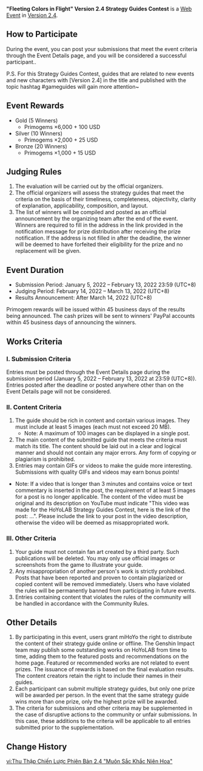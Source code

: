 {{Event
|name              = "Fleeting Colors in Flight" Version 2.4 Strategy Guides Contest
|image             = Fleeting Colors in Flight Version 2.4 Strategy Guides Contest.png
|type              = Web
|type2             = Submission
|time_known        = yes
|time_start        = 2022-01-05 12:00:00
|time_start_offset = GMT+8
|time_end          = 2022-02-13 23:59:59
|time_end_offset   = GMT+8
|link              = https://www.hoyolab.com/contribution/89
}}
'''"Fleeting Colors in Flight" Version 2.4 Strategy Guides Contest''' is a [[Web Event]] in [[Version 2.4]].

==How to Participate==
During the event, you can post your submissions that meet the event criteria through the Event Details page, and you will be considered a successful participant..

P.S. For this Strategy Guides Contest, guides that are related to new events and new characters with [Version 2.4] in the title and published with the topic hashtag #gameguides will gain more attention~

==Event Rewards==
* Gold (5 Winners)
** Primogems ×6,000 + 100 USD
* Silver (10 Winners)
** Primogems ×2,000 + 25 USD
* Bronze (20 Winners)
** Primogems ×1,000 + 15 USD

==Judging Rules==
# The evaluation will be carried out by the official organizers.
# The official organizers will assess the strategy guides that meet the criteria on the basis of their timeliness, completeness, objectivity, clarity of explanation, applicability, composition, and layout.
# The list of winners will be compiled and posted as an official announcement by the organizing team after the end of the event. Winners are required to fill in the address in the link provided in the notification message for prize distribution after receiving the prize notification. If the address is not filled in after the deadline, the winner will be deemed to have forfeited their eligibility for the prize and no replacement will be given.

==Event Duration==
* Submission Period: January 5, 2022 – February 13, 2022 23:59 (UTC+8)
* Judging Period: February 14, 2022 – March 13, 2022 (UTC+8)
* Results Announcement: After March 14, 2022 (UTC+8)
Primogem rewards will be issued within 45 business days of the results being announced.
The cash prizes will be sent to winners' PayPal accounts within 45 business days of announcing the winners.

==Works Criteria==
===I. Submission Criteria===
Entries must be posted through the Event Details page during the submission period (January 5, 2022 – February 13, 2022 at 23:59 (UTC+8)). Entries posted after the deadline or posted anywhere other than on the Event Details page will not be considered.

===II. Content Criteria===
# The guide should be rich in content and contain various images. They must include at least 5 images (each must not exceed 20 MB).
#* Note: A maximum of 100 images can be displayed in a single post.
# The main content of the submitted guide that meets the criteria must match its title. The content should be laid out in a clear and logical manner and should not contain any major errors. Any form of copying or plagiarism is prohibited.
# Entries may contain GIFs or videos to make the guide more interesting. Submissions with quality GIFs and videos may earn bonus points!
* Note: If a video that is longer than 3 minutes and contains voice or text commentary is inserted in the post, the requirement of at least 5 images for a post is no longer applicable. The content of the video must be original and its description on YouTube must indicate "This video was made for the HoYoLAB Strategy Guides Contest, here is the link of the post: ...". Please include the link to your post in the video description, otherwise the video will be deemed as misappropriated work.

===III. Other Criteria===
# Your guide must not contain fan art created by a third party. Such publications will be deleted. You may only use official images or screenshots from the game to illustrate your guide.
# Any misappropriation of another person's work is strictly prohibited. Posts that have been reported and proven to contain plagiarized or copied content will be removed immediately. Users who have violated the rules will be permanently banned from participating in future events.
# Entries containing content that violates the rules of the community will be handled in accordance with the Community Rules.

==Other Details==
# By participating in this event, users grant miHoYo the right to distribute the content of their strategy guide online or offline. The Genshin Impact team may publish some outstanding works on HoYoLAB from time to time, adding them to the featured posts and recommendations on the home page. Featured or recommended works are not related to event prizes. The issuance of rewards is based on the final evaluation results. The content creators retain the right to include their names in their guides.
# Each participant can submit multiple strategy guides, but only one prize will be awarded per person. In the event that the same strategy guide wins more than one prize, only the highest prize will be awarded.
# The criteria for submissions and other criteria may be supplemented in the case of disruptive actions to the community or unfair submissions. In this case, these additions to the criteria will be applicable to all entries submitted prior to the supplementation.

==Change History==
{{Change History|2.4}}

[[vi:Thu Thập Chiến Lược Phiên Bản 2.4 "Muôn Sắc Khắc Niên Hoa"]]